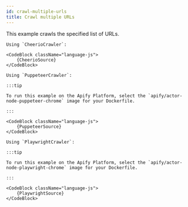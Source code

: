 ```yaml
---
id: crawl-multiple-urls
title: Crawl multiple URLs
---
```




This example crawls the specified list of URLs.

<Tabs groupId="crawler-type">

<TabItem value="cheerio_crawler" label="CheerioCrawler" default>

	Using `CheerioCrawler`:

	<CodeBlock className="language-js">
		{CheerioSource}
	</CodeBlock>

</TabItem>

<TabItem value="puppeteer_crawler" label="PuppeteerCrawler">

	Using `PuppeteerCrawler`:

	:::tip

	To run this example on the Apify Platform, select the `apify/actor-node-puppeteer-chrome` image for your Dockerfile.

	:::

	<CodeBlock className="language-js">
		{PuppeteerSource}
	</CodeBlock>

</TabItem>

<TabItem value="playwright_crawler" label="PlaywrightCrawler">

	Using `PlaywrightCrawler`:

	:::tip

	To run this example on the Apify Platform, select the `apify/actor-node-playwright-chrome` image for your Dockerfile.

	:::

	<CodeBlock className="language-js">
		{PlaywrightSource}
	</CodeBlock>

</TabItem>

</Tabs>
